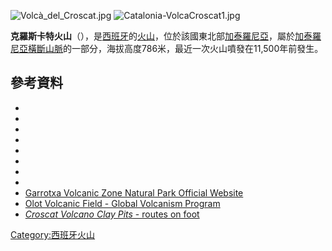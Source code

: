 [[Image:Volcà_del_Croscat.jpg|thumb]]
[[Image:Catalonia-VolcaCroscat1.jpg|thumb]]

'''克羅斯卡特火山'''（{{lang-ca|Volcà del Croscat}}），是[[西班牙|西班牙]]的[[火山|火山]]，位於該國東北部[[加泰羅尼亞|加泰羅尼亞]]，屬於[[加泰羅尼亞橫斷山脈|加泰羅尼亞橫斷山脈]]的一部分，海拔高度786米，最近一次火山噴發在11,500年前發生。

==參考資料==
*{{cite web |url=http://www.abc.es/agencias/noticia.asp?noticia=669386 |title=Descubren que volcanes Croscat y Santa Margarida los formó la misma erupción |trans_title=They discover that the Croscat and Santa Margarida volcanoes were formed by the same eruption |language=es |last= |first= |date=2011-01-27 |work=EFE |publisher=abc.es |accessdate=2012-03-18 |archive-url=https://web.archive.org/web/20140714214741/http://www.abc.es/agencias/noticia.asp?noticia=669386 |archive-date=2014-07-14 |dead-url=yes }}
*{{cite web |last=Sana |first=Maria |url=http://www.academia.edu/1892059/14C_dating_of_the_last_Croscat_volcano_eruption_Garrotxa_Region_NE_Iberian_Peninsula_ |title=14C dating of the last Croscat volcano eruption (Garrotxa Region, NE Iberian Peninsula) | Maria Sana |publisher=Academia.edu |date= |accessdate=2013-08-31 |archive-date=2019-08-31 |archive-url=https://web.archive.org/web/20190831083428/https://www.academia.edu/1892059/14C_dating_of_the_last_Croscat_volcano_eruption_Garrotxa_Region_NE_Iberian_Peninsula_ |dead-url=no }}
*{{cite web |url=http://www20.gencat.cat/docs/dmah/Home/Ambits%20dactuacio/Medi%20natural/Sistemes%20dinformacio/Inventari%20despais%20dinteres%20geologic/Consulta%20de%20les%20fitxes%20descriptives%20dels%20EIG/documentos/210_descrip.pdf |title=Geozona 210 Volcans Santa Margarida, Croscat i Rocanegra |trans_title=Geozone 210 Santa Margarida, Croscat and Rocanegra volcanoes |language=ca |last= |first= |date= |work=Departament de Medi Ambient i Habitatge - Direcció General del Medi Natural |publisher=gencat.cat |accessdate=2012-03-28 |deadurl=yes |archiveurl=https://web.archive.org/web/20120413134432/http://www20.gencat.cat/docs/dmah/Home/Ambits%20dactuacio/Medi%20natural/Sistemes%20dinformacio/Inventari%20despais%20dinteres%20geologic/Consulta%20de%20les%20fitxes%20descriptives%20dels%20EIG/documentos/210_descrip.pdf |archivedate=2012年4月13日 }}
*{{cite journal|last1=|first1=|year=2010|title=Máster en Espacios Naturales Protegidos.|trans_title=Master in Protected Areas|language=es|journal=|volume=|issue=|pages=|publisher=Generalitat de Catalunya|doi=|url=http://www20.gencat.cat/docs/parcsnaturals/Home/Zona%20Volcanica%20de%20la%20Garrotxa/Coneix-nos/Centre%20de%20documentacio/Fons%20documental/Biblioteca%20digital/Jornades/2010%20Master%20ENP%2010a%20ed/201006_Dossier_Master_ENPred.pdf|accessdate=2012-03-18|deadurl=yes|archiveurl=https://web.archive.org/web/20120413231122/http://www20.gencat.cat/docs/parcsnaturals/Home/Zona%20Volcanica%20de%20la%20Garrotxa/Coneix-nos/Centre%20de%20documentacio/Fons%20documental/Biblioteca%20digital/Jornades/2010%20Master%20ENP%2010a%20ed/201006_Dossier_Master_ENPred.pdf|archivedate=2012年4月13日}}
*{{cite journal |last1=Bassols |first1=Emili |year=2007 |title=Parc Natural de la Zona Volcànica de la Garrotxa. 25 anys de gestió del territori. |trans_title=Garrotxa Volcanic Zone Natural Park. 25 years of land management. |language=ca |journal=Annals del Patronat d'Estudis Històrics d'Olot i Comarca |volume= |issue=18 |pages=189–245 |publisher= |doi= |url=http://www20.gencat.cat/docs/parcsnaturals/Home/Zona%20Volcanica%20de%20la%20Garrotxa/Coneix-nos/Historia%20de%20proteccio%20del%20parc/43_160739.pdf |accessdate=2012-03-18 |deadurl=yes |archiveurl=https://web.archive.org/web/20120413231202/http://www20.gencat.cat/docs/parcsnaturals/Home/Zona%20Volcanica%20de%20la%20Garrotxa/Coneix-nos/Historia%20de%20proteccio%20del%20parc/43_160739.pdf |archivedate=2012年4月13日 }}
*{{cite journal |last1=Bassols |first1=Emili |year=2008 |title=Els volcans salvats |trans_title=The volcanoes saved |language=ca |journal=Revista de Girona |volume= |issue=251 |pages=60–65 |publisher= |doi= |url=http://www.revistadegirona.cat/recursos/2008/0251_060.pdf |accessdate=2012-03-18 |archive-date=2015-09-24 |archive-url=https://web.archive.org/web/20150924090924/http://www.revistadegirona.cat/recursos/2008/0251_060.pdf |dead-url=no }}
*{{cite web |url=http://www.dailymail.co.uk/travel/holidaytypeshub/article-587991/A-walk-thunder-mountains.html |title=A walk through the thunder mountains |last=Purves |first=Libby |date=2002-04-29 |work=Daily Mail |publisher= |accessdate=2012-03-18 |archive-date=2015-10-26 |archive-url=https://web.archive.org/web/20151026081026/http://www.dailymail.co.uk/travel/holidaytypeshub/article-587991/A-walk-thunder-mountains.html |dead-url=no }}
*{{cite web | url=http://www20.gencat.cat/portal/site/parcsnaturals/menuitem.1942a21487b35eb0e6789a10b0c0e1a0/?vgnextoid=0cfdfb7300bc2210VgnVCM1000008d0c1e0aRCRD&vgnextchannel=0cfdfb7300bc2210VgnVCM1000008d0c1e0aRCRD&newLang=en_GB#Blocbe51c099356d5210VgnVCM1000008d0c1e0a____ |title=10. Croscat Natural Reserve  |last= |first= |date=2012-04-09 |work=Generalitat de Catalunya |publisher=gencat.cat | accessdate=2012-03-18}}
*[http://www.gencat.cat/parcs/garrotxa/ Garrotxa Volcanic Zone Natural Park Official Website]{{Wayback|url=http://www.gencat.cat/parcs/garrotxa/ |date=20140606191435 }}
*[http://www.volcano.si.edu/world/volcano.cfm?vnum=0100-03- Olot Volcanic Field - Global Volcanism Program]{{Wayback|url=http://www.volcano.si.edu/world/volcano.cfm?vnum=0100-03- |date=20130219182619 }}
*[http://www20.gencat.cat/portal/site/PalauRobert/menuitem.3a97132b95fbcfb78417bfaeb0c0e1a0/?vgnextoid=f37f97ee8dd23110VgnVCM1000000b0c1e0aRCRD&vgnextchannel=f37f97ee8dd23110VgnVCM1000000b0c1e0aRCRD&vgnextfmt=default&idioma=ca_ES&id=5&comarca=&municipi=&mitja=&epoca=&dificultat=&tipologia=6&georeferenciada=&newLang=en_GB ''Croscat Volcano Clay Pits'' - routes on foot] {{Wayback|url=http://www20.gencat.cat/portal/site/PalauRobert/menuitem.3a97132b95fbcfb78417bfaeb0c0e1a0/?vgnextoid=f37f97ee8dd23110VgnVCM1000000b0c1e0aRCRD&vgnextchannel=f37f97ee8dd23110VgnVCM1000000b0c1e0aRCRD&vgnextfmt=default&idioma=ca_ES&id=5&comarca=&municipi=&mitja=&epoca=&dificultat=&tipologia=6&georeferenciada=&newLang=en_GB |date=20140715013515 }}

[[Category:西班牙火山|Category:西班牙火山]]
